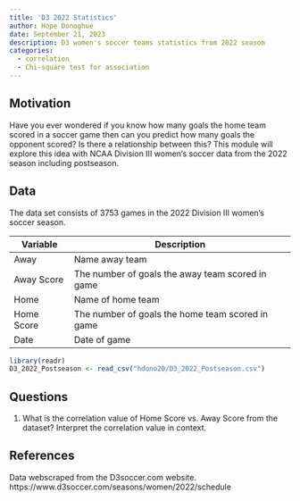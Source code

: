 ```yaml
---
title: 'D3 2022 Statistics'
author: Hope Donoghue
date: September 21, 2023
description: D3 women's soccer teams statistics from 2022 season
categories:
  - correlation
  - Chi-square test for association 
---
```


## Motivation

Have you ever wondered if you know how many goals the home team scored in a soccer game then can you predict how many goals the opponent scored? Is there a relationship between this? This module will explore this idea with NCAA Division III women's soccer data from the 2022 season including postseason.


## Data

The data set consists of 3753 games in the 2022 Division III women's soccer season. 


| Variable | Description |
|----|-------------|
| Away |	Name away team |
| Away Score |	The number of goals the away team scored in game |
| Home |	Name of home team |
| Home Score | The number of goals the home team scored in game |
| Date | Date of game |


```r
library(readr)
D3_2022_Postseason <- read_csv("hdono20/D3_2022_Postseason.csv")
```



## Questions

1. What is the correlation value of Home Score vs. Away Score from the dataset? Interpret the correlation value in context.



## References

Data webscraped from the D3soccer.com website. https://www.d3soccer.com/seasons/women/2022/schedule 
  


